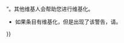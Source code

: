 {{abuse filter warning
|filter   = 32
|action   = warn
|friendly = yes
|text     = <big>'''警告'''</big>：您的编辑行为触发了[[Wikipedia:防滥用过滤器|自动过滤器]]。因为'''您创建的新条目没有[[维基百科:维基化|维基化]]'''。

*请您再次确认您创建的该条目'''没有[[维基百科:版权信息|侵犯版权]]'''；请谨记'''{{red|在[[版权法|版权法]]的绝大多数情况下，维基百科皆不可转载来自其他网站的文章}}'''（翻译自其他语言版本维基百科的除外）。如果您对版权问题感到困惑，我们推荐您阅读[[Wikipedia:版权常见问题解答|《版权常见问题解答》]]。
*如果您不知道如何维基化一个条目，请在条目顶部加上'''<nowiki>{{subst:Wikify/auto}}</nowiki>'''或者'''<nowiki>{{subst:Cleanup/auto}}</nowiki>'''模板，并且请翻到页面的最下方，再次点击“{{#ifexist: {{FULLPAGENAME}} | {{int:Publishchanges}} | {{int:Publishpage}} }}”。其他维基人会帮助您进行维基化。
*如果条目有维基化，但是出现了该警告，请{{Submit an affp report/warning|display=向我们报告此错误}}。
}}